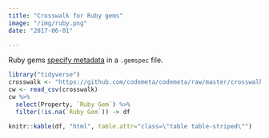 ```yaml
---
title: "Crosswalk for Ruby gems"
image: "/img/ruby.png"
date: "2017-06-01"

---
```


Ruby gems [specify metadata](http://guides.rubygems.org/specification-reference/) in a `.gemspec` file.

```r
library("tidyverse")
crosswalk <- "https://github.com/codemeta/codemeta/raw/master/crosswalk.csv"
cw <- read_csv(crosswalk)
cw %>% 
  select(Property, `Ruby Gem`) %>%
  filter(!is.na(`Ruby Gem`)) -> df

knitr::kable(df, "html", table.attr="class=\"table table-striped\"")
```